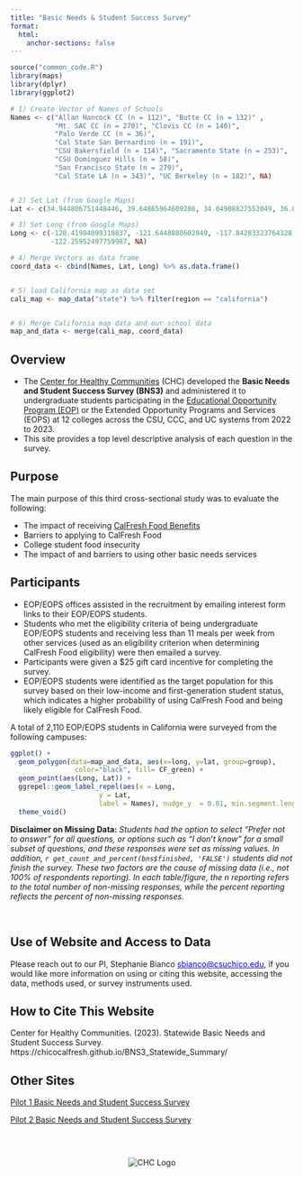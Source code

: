 ```yaml
---
title: "Basic Needs & Student Success Survey"
format:
  html:
    anchor-sections: false
---
```


```r
source("common_code.R")
library(maps)
library(dplyr)
library(ggplot2)

# 1) Create Vector of Names of Schools
Names <- c("Allan Hancock CC (n = 112)", "Butte CC (n = 132)" ,
           "Mt. SAC CC (n = 270)", "Clovis CC (n = 140)", 
           "Palo Verde CC (n = 36)",
           "Cal State San Bernardino (n = 191)", 
           "CSU Bakersfield (n = 114)", "Sacramento State (n = 253)",
           "CSU Dominguez Hills (n = 58)", 
           "San Francisco State (n = 279)", 
           "Cal State LA (n = 343)", "UC Berkeley (n = 182)", NA)


# 2) Set Lat (from Google Maps)
Lat <- c(34.944806751448446, 39.64865964609286, 34.04908827552049, 36.8881247883413, 33.661194382241, 34.181456718923286, 35.3488035843719, 38.56494552780801, 33.862538254060354, 37.72428800979904, 34.0664952125493, 37.87032035949273, NA)

# 3) Set Long (from Google Maps)
Long <- c(-120.41904099310837, -121.6448880602949, -117.84283323764328,  -119.73237338219428,  -114.6528941759761,  -117.3231769109331, -119.1034047186511, -121.42779950825016,  -118.25447517782001, -122.48003539894094, -118.1684245606096,
          -122.25952497759987, NA)

# 4) Merge Vectors as data frame
coord_data <- cbind(Names, Lat, Long) %>% as.data.frame()


# 5) load California map as data set
cali_map <- map_data("state") %>% filter(region == "california")


# 6) Merge California map data and our school data
map_and_data <- merge(cali_map, coord_data)


```

## Overview

- The [Center for Healthy Communities](https://www.csuchico.edu/chc/) (CHC) developed the **Basic Needs and Student Success Survey (BNS3)** and administered it to undergraduate students participating in the [Educational Opportunity Program (EOP)](https://www2.calstate.edu/attend/student-services/eop) or the Extended Opportunity Programs and Services (EOPS) at 12 colleges across the CSU, CCC, and UC systems from 2022 to 2023.
- This site provides a top level descriptive analysis of each question in the survey.


## Purpose

The main purpose of this third cross-sectional study was to evaluate the following:

- The impact of receiving [CalFresh Food Benefits](https://www.csuchico.edu/calfresh/index.shtml)
- Barriers to applying to CalFresh Food
- College student food insecurity
- The impact of and barriers to using other basic needs services



## Participants

- EOP/EOPS offices assisted in the recruitment by emailing interest form links to their EOP/EOPS students. 
- Students who met the eligibility criteria of being undergraduate EOP/EOPS students and receiving less than 11 meals per week from other services (used as an eligibility criterion when determining CalFresh Food eligibility) were then emailed a survey. 
- Participants were given a \$25 gift card incentive for completing the survey. 
- EOP/EOPS students were identified as the target population for this survey based on their low-income and first-generation student status, which indicates a higher probability of using CalFresh Food and being likely eligible for CalFresh Food.


A total of 2,110 EOP/EOPS students in California were surveyed from the following campuses:

```r


ggplot() + 
  geom_polygon(data=map_and_data, aes(x=long, y=lat, group=group),
                color="black", fill= CF_green) + 
  geom_point(aes(Long, Lat)) +
  ggrepel::geom_label_repel(aes(x = Long, 
                      y = Lat, 
                      label = Names), nudge_y  = 0.01, min.segment.length = 0) + 
  theme_void() 

```



**Disclaimer on Missing Data:** *Students had the option to select "Prefer not to answer" for all questions, or options such as "I don't know" for a small subset of questions, and these responses were set as missing values. In addition, `r get_count_and_percent(bns$finished, 'FALSE')` students did not finish the survey. These two factors are the cause of missing data (i.e., not 100% of respondents reporting). In each table/figure, the n reporting refers to the total number of non-missing responses, while the percent reporting reflects the percent of non-missing responses.*

<br />


## Use of Website and Access to Data 

Please reach out to our PI, Stephanie Bianco <span style="color: blue; text-decoration: underline;">sbianco@csuchico.edu</span>, if you would like more information on using or citing this website, accessing the data, methods used, or survey instruments used.




## How to Cite This Website

Center for Healthy Communities. (2023). Statewide Basic Needs and Student Success Survey. https://chicocalfresh.github.io/BNS3_Statewide_Summary/ 


## Other Sites

[Pilot 1 Basic Needs and Student Success Survey](https://chicocalfresh.github.io/bns-website/index.html)

[Pilot 2 Basic Needs and Student Success Survey](https://chicocalfresh.github.io/bns-pilot2-website/index.html)




<br />


:::: {.columns}

::: {.column width="10%"}

:::

::: {.column width="80%"}
<div style="text-align: center;">

<img src="bns_statewide_logo_array.svg" alt="CHC Logo" width="auto" height="auto">

</div>
:::

::: {.column width="10%"}


:::

::::



